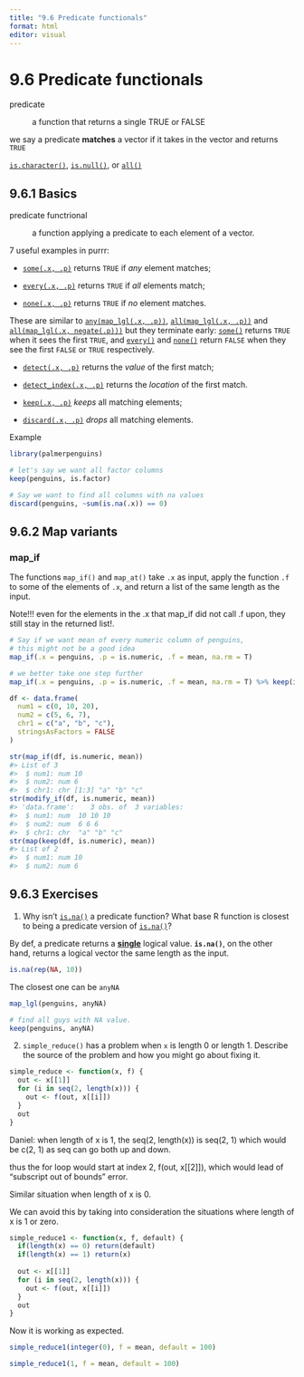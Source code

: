 ```yaml
---
title: "9.6 Predicate functionals"
format: html
editor: visual
---
```


# **9.6 Predicate functionals**

predicate

:   a function that returns a single TRUE or FALSE

we say a predicate **matches** a vector if it takes in the vector and returns `TRUE`

[`is.character()`](https://rdrr.io/r/base/character.html), [`is.null()`](https://rdrr.io/r/base/NULL.html), or [`all()`](https://rdrr.io/r/base/all.html)

## **9.6.1 Basics**

predicate functrional

:   a function applying a predicate to each element of a vector.

7 useful examples in purrr:

-   [`some(.x, .p)`](https://purrr.tidyverse.org/reference/every.html) returns `TRUE` if *any* element matches;

-   [`every(.x, .p)`](https://purrr.tidyverse.org/reference/every.html) returns `TRUE` if *all* elements match;

-   [`none(.x, .p)`](https://purrr.tidyverse.org/reference/every.html) returns `TRUE` if *no* element matches.

These are similar to [`any(map_lgl(.x, .p))`](https://rdrr.io/r/base/any.html), [`all(map_lgl(.x, .p))`](https://rdrr.io/r/base/all.html) and [`all(map_lgl(.x, negate(.p)))`](https://rdrr.io/r/base/all.html) but they terminate early: [`some()`](https://purrr.tidyverse.org/reference/every.html) returns `TRUE` when it sees the first `TRUE`, and [`every()`](https://purrr.tidyverse.org/reference/every.html) and [`none()`](https://purrr.tidyverse.org/reference/every.html) return `FALSE` when they see the first `FALSE` or `TRUE` respectively.

-   [`detect(.x, .p)`](https://purrr.tidyverse.org/reference/detect.html) returns the *value* of the first match;

-   [`detect_index(.x, .p)`](https://purrr.tidyverse.org/reference/detect.html) returns the *location* of the first match.

-   [`keep(.x, .p)`](https://purrr.tidyverse.org/reference/keep.html) *keeps* all matching elements;

-   [`discard(.x, .p)`](https://purrr.tidyverse.org/reference/keep.html) *drops* all matching elements.

Example

```r
library(palmerpenguins)

# let's say we want all factor columns 
keep(penguins, is.factor)

# Say we want to find all columns with na values
discard(penguins, ~sum(is.na(.x)) == 0)
```

## 9.6.2 Map variants

### map_if

The functions `map_if()` and `map_at()` take `.x` as input, apply the function `.f` to some of the elements of `.x`, and return a list of the same length as the input.

Note!!! even for the elements in the .x that map_if did not call .f upon, they still stay in the returned list!.

```r
# Say if we want mean of every numeric column of penguins,
# this might not be a good idea
map_if(.x = penguins, .p = is.numeric, .f = mean, na.rm = T)
```

```r
# we better take one step further
map_if(.x = penguins, .p = is.numeric, .f = mean, na.rm = T) %>% keep(is.numeric)
```

```r
df <- data.frame(
  num1 = c(0, 10, 20),
  num2 = c(5, 6, 7),
  chr1 = c("a", "b", "c"),
  stringsAsFactors = FALSE
)

str(map_if(df, is.numeric, mean))
#> List of 3
#>  $ num1: num 10
#>  $ num2: num 6
#>  $ chr1: chr [1:3] "a" "b" "c"
str(modify_if(df, is.numeric, mean))
#> 'data.frame':    3 obs. of  3 variables:
#>  $ num1: num  10 10 10
#>  $ num2: num  6 6 6
#>  $ chr1: chr  "a" "b" "c"
str(map(keep(df, is.numeric), mean))
#> List of 2
#>  $ num1: num 10
#>  $ num2: num 6
```

## 9.6.3 Exercises

1.  Why isn't [`is.na()`](https://rdrr.io/r/base/NA.html) a predicate function? What base R function is closest to being a predicate version of [`is.na()`](https://rdrr.io/r/base/NA.html)?

By def, a predicate returns a [**single**]{.underline} logical value. **`is.na()`**, on the other hand, returns a logical vector the same length as the input.

```r
is.na(rep(NA, 10))
```

The closest one can be `anyNA`

```r
map_lgl(penguins, anyNA)

# find all guys with NA value.
keep(penguins, anyNA)
```

2.  `simple_reduce()` has a problem when `x` is length 0 or length 1. Describe the source of the problem and how you might go about fixing it.

```r
simple_reduce <- function(x, f) {
  out <- x[[1]]
  for (i in seq(2, length(x))) {
    out <- f(out, x[[i]])
  }
  out
}
```

Daniel: when length of x is 1, the seq(2, length(x)) is seq(2, 1) which would be c(2, 1) as seq can go both up and down.

thus the for loop would start at index 2, f(out, x\[\[2\]\]), which would lead of "subscript out of bounds" error.

Similar situation when length of x is 0.

We can avoid this by taking into consideration the situations where length of x is 1 or zero.

```r
simple_reduce1 <- function(x, f, default) {
  if(length(x) == 0) return(default)
  if(length(x) == 1) return(x)
  
  out <- x[[1]]
  for (i in seq(2, length(x))) {
    out <- f(out, x[[i]])
  }
  out
}
```

Now it is working as expected.

```r
simple_reduce1(integer(0), f = mean, default = 100)

simple_reduce1(1, f = mean, default = 100)
```
